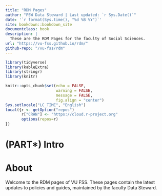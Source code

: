 ```yaml
--- 
title: "RDM Pages"
author: "FSW Data Steward | Last updated: `r Sys.Date()`"
date: '`r format(Sys.time(), "%d %B %Y")`'
site: bookdown::bookdown_site
documentclass: book
description: |
  These are the RDM Pages for the faculty of Social Sciences.
url: "https://vu-fss.github.io/rdm/"
github-repo: "/vu-fss/rdm"
---
```



```r

library(tidyverse)
library(kableExtra)
library(stringr)
library(knitr)

knitr::opts_chunk$set(echo = FALSE, 
                      warning = FALSE, 
                      message = FALSE,
                      fig.align = "center")
Sys.setlocale("LC_TIME", "English")
local({r <- getOption("repos")
       r["CRAN"] <- "https://cloud.r-project.org" 
       options(repos=r)
})
```

# (PART\*) Intro {-}

# About

Welcome to the RDM pages of VU FSS. These pages contain the latest updates to policies and guides, maintained by the faculty Data Steward.





<!---
Links
-->


<!-- Faculty Pages -->

[rerc]: https://vu.nl/en/employee/social-sciences-getting-started/research-ethics-review-fss
[self-check]: https://vuletteren.eu.qualtrics.com/jfe/form/SV_6hCj2czIWzboW6V
[fss-rdm-info]: https://vu.nl/en/employee/social-sciences-getting-started/data-management-fss
[fss-archiving]: https://github.com/kleuveld/rdm_pages/blob/fss_rdm_policy/_documents/fss_archiving_guidelines.md
[fss-rdm-policy]: https://assets.vu.nl/d8b6f1f5-816c-005b-1dc1-e363dd7ce9a5/4d95b39d-42d0-49c3-8797-382ed7767549/FSW%20Datamanagementbeleid%20ENG.pdf


[fss-guidelines-archiving]: vu-fss-guidelines-for-archiving-data.html
[fss-guidelines-organization]: vu-fss-guidelines-for-data-organization.html


<!-- VU-wide Resources -->

[libguide]: https://libguides.vu.nl/rdm
[rds-portal]: https://vu.nl/nl/medewerker/research-data-support
[storage-costs]: https://vu.nl/en/about-vu/more-about/costs-research-en-archiving-storage


<!---
Rules, regulations and guidelines
-->

[gdpr]: https://gdpr-info.eu
[dsw-guidelines]: https://vunl-my.sharepoint.com/:b:/g/personal/k_leuveld_vu_nl/EUjMpC_8Yy5HsIkhFZ8SMecB9mET_yO0xgBh8rtbdjvw3g?e=QIw5Qg
[erc-guidelines]: https://ec.europa.eu/research/participants/data/ref/h2020/other/hi/oa-pilot/h2020-hi-erc-oa-guide_en.pdf
[vu-rdm-policy]: https://libguides.vu.nl/ld.php?content_id=32045526
[nlcoc]: https://doi.org/10.17026/dans-2cj-nvwu
[eucouncilopendata]: https://data.consilium.europa.eu/doc/document/ST-9526-2016-INIT/en/pdf
[fairprinciples]: https://www.go-fair.org/fair-principles/
[ABV-guidelines]: https://antropologen.nl/app/uploads/2019/01/guidelines-for-anthropological-research.pdf
[NSV-guidelines]: https://www.nsv-sociologie.nl/?page_id=17
[nkwp-guidelines]: http://politicologie.nl/wp-content/uploads/2021/10/Beroepscode-2008.doc
[aom-guidelines]: https://aom.org/about-aom/governance/ethics/code-of-ethics


<!---
Policy comparions
-->

[fss-coc]: policy-comparisons.html#netherlands-code-of-conduct-for-research-integrity-standards-for-good-research-practices
[fss-vu]: policy-comparisons.html#vu-rdm-policy
[fss-dsw]: policy-comparisons.html#guideline-for-the-archiving-of-academic-research-for-faculties-of-behavioural-and-social-sciences-in-the-netherlands

[fss-fair]: policy-comparisons.html#fair-principles
[fss-abv]: policy-comparisons.html#guidelines-for-anthropological-research-data-management-ethics-and-integrity
[fss-aom]: policy-comparisons.html#academy-of-management-code-of-ethics
[fss-nkwp]: policy-comparisons.html#beroepscode-nederlandse-kring-voor-wetenschap-der-politiek
[fss-nsv]: policy-comparisons.html#beroepscode-nederlandse-sociologische-vereniging




<!-- 
  Tools
-->

[RDS-tools]: https://vu.nl/en/about-vu/more-about/rdm-tools 
[dmponline]: https://dmponline.vu.nl
[storage-finder]: https://vu.nl/en/research/storagefinder
[yoda]: https://yoda.vu.nl

[sdcmicro]: https://sdcpractice.readthedocs.io/en/latest/sdcMicro.html
[amnesia]: https://amnesia.openaire.eu/
[storage-finder]: https://vu.nl/en/research/storagefinder
[cryptomator]: https://cryptomator.org/




<!-- Templates -->

[privacystatement_nl]: https://vunl.sharepoint.com/:w:/s/FSW-OE-ResearchOfficeFSS/ESBLrBcDrLhLpzfiVI8nHmUB76Deu6chNA3xehbSeOnemw?e=OA1jdu
[privacystatement_en]: https://vunl.sharepoint.com/:w:/s/FSW-OE-ResearchOfficeFSS/EYTq4TISYv5ElJJzSRxC7IcByRFwKCzlMy8EAiOvBXpZmw?e=PIN51k
[informedconsent_nl]: https://vunl.sharepoint.com/:w:/s/FSW-OE-ResearchOfficeFSS/ERBn_xahKvlLkDUK-U_tftEBotu01tkqAGJEmek6QaW7bA?e=bzCJmT
[informedconsent_en]: https://vunl.sharepoint.com/:w:/s/FSW-OE-ResearchOfficeFSS/ESJBHiS6_rhAkvgQcVIuvMYB4-fnXdlB0tAHNu82tHsVdA?e=Izrmsi

[pre-dpia]: https://vunl.sharepoint.com/:x:/s/FSW-OE-ResearchOfficeFSS/EWYcxpZIZsRGvbHtHYOxkEUB_wKceBaqf5Ru8FzzZcfwZw?e=3wLuPu
[dpia]: https://vunl.sharepoint.com/:w:/s/FSW-OE-ResearchOfficeFSS/EZghCIopj2xDhJod6pSoKNAB8cl62GyDo0qA2gfCMX0j3w?e=NcIVIu

[liber-dmps]: https://libereurope.eu/working-group/research-data-management/plans/
[dmponline-public]: https://dmponline.vu.nl/public_plans


[datasharingstatement]: https://vunl.sharepoint.com/:w:/s/FSW-OE-ResearchOfficeFSS/Ef6ZP4Z0jX1EoiUuIdGJ7X4BjdeYnBz4LPhtEvVJK7gHKg?e=AVOzH1
<!-- Contacts -->

[rdmsupport]: mailto:RDM@vu.nl 
[datasteward]: mailto:k.leuveld@vu.nl
[privacychampion]: mailto:k.leuveld@vu.nl